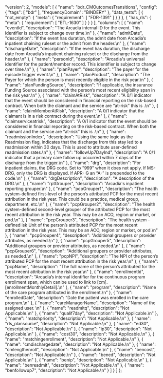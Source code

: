   "version": 2,
  "models": [
    {
      "name": "bdr_CMOutcomesTransitions",
      "config": {
        "tags": [
          "bdr"
        ],
        "frequencyDomain": "BINDERY"
      },
      "data_tests": [
        {
          "not_empty": {
            "meta": {
              "requirement": [
                "FDR-1391"
              ]
            }
          }
        },
        {
          "has_rls": {
            "meta": {
              "requirement": [
                "ETL-1630"
              ]
            }
          }
        }
      ],
      "columns": [
        {
          "name": "eventId",
          "description": "The  Arcadia  internal  ID  for  the  event.  This  identifier  is  subject to change over time.\n"
        },
        {
          "name": "admitDate",
          "description": "If  the  event has duration,  the admit  date  from  Arcadia’s  inpatient chaining ruleset or the admit from the header.\n"
        },
        {
          "name": "dischargeDate",
          "description": "If the event has duration, the discharge date from  Arcadia’s inpatient chaining ruleset or the discharge from  the header.\n"
        },
        {
          "name": "personId",
          "description": "Arcadia's universal identifier for the patient/member record.  This identifier  is  subject  to  change  over time.\n"
        },
        {
          "name": "planPayer",
          "description": "The payer for the episode trigger event.\n"
        },
        {
          "name": "planProduct",
          "description": "The  Payer  for  which  the  person  is  most  recently  eligible   in the risk year.\n"
        },
        {
          "name": "planFundingSource",
          "description": "If  applicable, the  insurance  Funding  Source associated with the person’s  most recent eligibility span in the risk year.\n"
        },
        {
          "name": "claimAtRisk",
          "description": "A  0/1  indicator  that  the  event  should  be  considered  in financial  reporting on the risk-based contract. When both the claimant and the  service are “at-risk” this is  .\n"
        },
        {
          "name": "claimMemberAtRisk",
          "description": "A 0/1 indicator that the claimant is in a risk contract during the event.\n"
        },
        {
          "name": "claimserviceatrisk",
          "description": "A  0/1  indicator  that  the  event  should  be  considered  in financial reporting  on the risk-based contract. When both the claimant and the service are  “at-risk” this is  .\n"
        },
        {
          "name": "readmissionIndex",
          "description": "Using the same logic as the Readmission flag, indicates that  the  discharge  from  this   stay  led  to  a  readmission within  30  days.  This  is  used  to  attribute   user-defined readmission rates.\n"
        },
        {
          "name": "followUp7DayInd",
          "description": "A  0/1  indicator  that  a  primary  care follow  up  occurred  within  7  days   of the discharge from the trigger.\n"
        },
        {
          "name": "drg",
          "description": "For inpatient claims, the DRG code. Set to \"999\" when it does not apply. If MS-DRG,  only the DRG is displayed. If APR-  G  an “A-” is prepended to the code.\n"
        },
        {
          "name": "drgDescription",
          "description": "A description of the DRG.\n"
        },
        {
          "name": "rptGrouper",
          "description": "Arcadia's inpatient reporting grouper.\n"
        },
        {
          "name": "pcpGrouper1",
          "description": "The health system-defined first-level  of  the  person’s attributed  PCP  for   the  most  recent  attribution  in  the  risk year. This  could  be  a  practice,  medical  group, department, etc.\n"
        },
        {
          "name": "pcpGrouper2",
          "description": "The  health  system-defined  second-level  grouper  of  the attributed  PCP   for  the  most  recent  attribution  in  the  risk year. This may be an ACO,  region or market, or pod.\n"
        },
        {
          "name": "pcpGrouper3",
          "description": "The health system -defined   isk  Unit  of  the  person’s attributed  PCP  for   the  most  recent  attribution  in  the  risk year. This may be an ACO,  region or market, or pod.\n"
        },
        {
          "name": "pcpGrouper4",
          "description": "Additional groupers or provider attributes, as needed.\n"
        },
        {
          "name": "pcpGrouper5",
          "description": "Additional groupers or provider attributes, as needed.\n"
        },
        {
          "name": "pcpGrouper6",
          "description": "Additional groupers or provider attributes, as needed.\n"
        },
        {
          "name": "pcpNPI",
          "description": "The NPI of the person’s attributed PCP for the most recent attribution in the risk year.\n"
        },
        {
          "name": "pcpName",
          "description": "The full name of the person’s attributed for the most recent attribution in the risk year.\n"
        },
        {
          "name": "enrollmentId",
          "description": "Arcadia’s internal identifier for the continuous program enrollment span,   which  can  be  used  to  link  to [cm].[enrollmentMonthlyDetail].\n"
        },
        {
          "name": "program",
          "description": "Name of the care program attributed in the enrollment.\n"
        },
        {
          "name": "enrolledDate",
          "description": "Date the patient was enrolled in the care program.\n"
        },
        {
          "name": "careManagerName",
          "description": "Name of the assigned user. \n"
        },
        {
          "name": "readmitq",
          "description": "Not Applicable.\n"
        },
        {
          "name": "qualif7day",
          "description": "Not Applicable.\n"
        },
        {
          "name": "matchpriority",
          "description": "Not Applicable.\n"
        },
        {
          "name": "rls_plansource",
          "description": "Not Applicable.\n"
        },
        {
          "name": "ed30",
          "description": "Not Applicable.\n"
        },
        {
          "name": "ip30",
          "description": "Not Applicable.\n"
        },
        {
          "name": "cost30",
          "description": "Not Applicable.\n"
        },
        {
          "name": "matchingenrollment",
          "description": "Not Applicable.\n"
        },
        {
          "name": "cmdischargedate",
          "description": "Not Applicable.\n"
        },
        {
          "name": "cmlengthenroll",
          "description": "Not Applicable.\n"
        },
        {
          "name": "bencost",
          "description": "Not Applicable.\n"
        },
        {
          "name": "bened",
          "description": "Not Applicable.\n"
        },
        {
          "name": "benip",
          "description": "Not Applicable.\n"
        },
        {
          "name": "benreadmit",
          "description": "Not Applicable.\n"
        },
        {
          "name": "benfollowup7",
          "description": "Not Applicable.\n"
        }
      ]
    }
  ]
};
